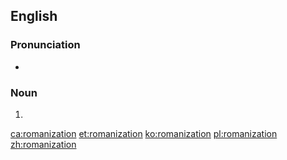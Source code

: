 {{also|Romanization}}
==English==
{{wikipedia}}

===Pronunciation===
* {{audio|en-us-Romanization.ogg|Audio (US)|lang=en}}

===Noun===
{{en-noun}}

# {{alternative capitalization of|Romanization|lang=en}}

[[ca:romanization]]
[[et:romanization]]
[[ko:romanization]]
[[pl:romanization]]
[[zh:romanization]]